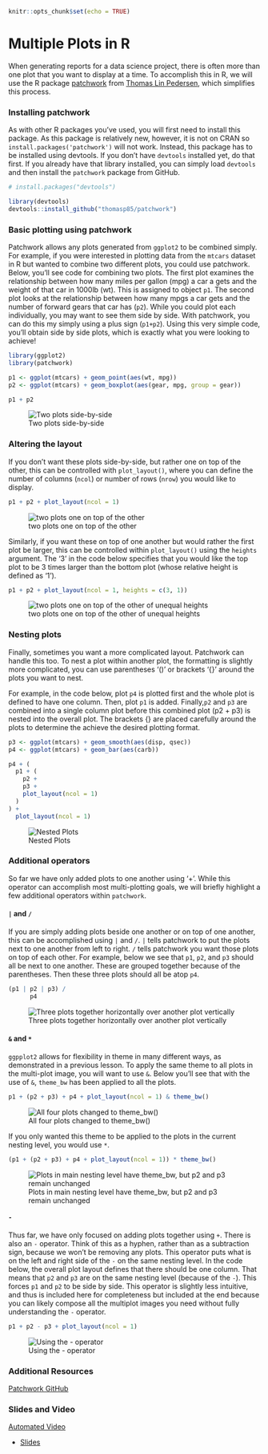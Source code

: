 

```r
knitr::opts_chunk$set(echo = TRUE)
```

# Multiple Plots in R

When generating reports for a data science project, there is often more than one plot that you want to display at a time. To accomplish this in R, we will use the R package [patchwork](https://github.com/thomasp85/patchwork) from [Thomas Lin Pedersen](https://www.data-imaginist.com/), which simplifies this process.

### Installing patchwork

As with other R packages you've used, you will first need to install this package. As this package is relatively new, however, it is not on CRAN so `install.packages('patchwork')` will not work. Instead, this package has to be installed using devtools. If you don't have `devtools` installed yet, do that first. If you already have that library installed, you can simply load `devtools` and then install the `patchwork` package from GitHub.

```r
# install.packages("devtools")

library(devtools)
devtools::install_github("thomasp85/patchwork")
```

### Basic plotting using patchwork

Patchwork allows any plots generated from `ggplot2` to be combined simply. For example, if you were interested in plotting data from the `mtcars` dataset in R but wanted to combine two different plots, you could use patchwork. Below, you'll see code for combining two plots. The first plot examines the relationship between how many miles per gallon (mpg) a car a gets and the weight of that car in 1000lb (wt). This is assigned to object `p1`. The second plot looks at the relationship between how many mpgs a car gets and the number of forward gears that car has (`p2`). While you could plot each individually, you may want to see them side by side. With patchwork, you can do this my simply using a plus sign (`p1+p2`). Using this very simple code, you'll obtain side by side plots, which is exactly what you were looking to achieve!

```r
library(ggplot2)
library(patchwork)

p1 <- ggplot(mtcars) + geom_point(aes(wt, mpg))
p2 <- ggplot(mtcars) + geom_boxplot(aes(gear, mpg, group = gear))

p1 + p2
```


![Two plots side-by-side](https://docs.google.com/presentation/d/1pSJw_6hCq7iQOtpwwd76PSdlqAir9xkmWp44dYwr9CI/export/png?id=1pSJw_6hCq7iQOtpwwd76PSdlqAir9xkmWp44dYwr9CI&pageid=g2bfdb07292_0_151)

### Altering the layout

If you don't want these plots side-by-side, but rather one on top of the other, this can be controlled with `plot_layout()`, where you can define the number of columns (`ncol`) or number of rows (`nrow`) you would like to display.

```r
p1 + p2 + plot_layout(ncol = 1)
```


![two plots one on top of the other](https://docs.google.com/presentation/d/1pSJw_6hCq7iQOtpwwd76PSdlqAir9xkmWp44dYwr9CI/export/png?id=1pSJw_6hCq7iQOtpwwd76PSdlqAir9xkmWp44dYwr9CI&pageid=g3585f477db_0_2)

Similarly, if you want these on top of one another but would rather the first plot be larger, this can be controlled within `plot_layout()` using the `heights` argument. The '3' in the code below specifies that you would like the top plot to be 3 times larger than the bottom plot (whose relative height is defined as '1').

```r
p1 + p2 + plot_layout(ncol = 1, heights = c(3, 1))
```


![two plots one on top of the other of unequal heights](https://docs.google.com/presentation/d/1pSJw_6hCq7iQOtpwwd76PSdlqAir9xkmWp44dYwr9CI/export/png?id=1pSJw_6hCq7iQOtpwwd76PSdlqAir9xkmWp44dYwr9CI&pageid=g3585f477db_0_6)

### Nesting plots

Finally, sometimes you want a more complicated layout. Patchwork can handle this too. To nest a plot within another plot, the formatting is slightly more complicated, you can use parentheses '()' or brackets '{}' around the plots you want to nest.

For example, in the code below, plot `p4` is plotted first and the whole plot is defined to have one column. Then, plot `p1` is added. Finally,`p2` and `p3` are combined into a single column plot before this combined plot (p2 + p3) is nested into the overall plot. The brackets {} are placed carefully around the plots to determine the achieve the desired plotting format.


```r
p3 <- ggplot(mtcars) + geom_smooth(aes(disp, qsec))
p4 <- ggplot(mtcars) + geom_bar(aes(carb))

p4 + (
  p1 + (
    p2 +
    p3 +
    plot_layout(ncol = 1)
  )
) +
  plot_layout(ncol = 1)
```


![Nested Plots](https://docs.google.com/presentation/d/1pSJw_6hCq7iQOtpwwd76PSdlqAir9xkmWp44dYwr9CI/export/png?id=1pSJw_6hCq7iQOtpwwd76PSdlqAir9xkmWp44dYwr9CI&pageid=g3585f477db_0_10)


### Additional operators

So far we have only added plots to one another using '+'. While this operator can accomplish most multi-plotting goals, we will briefly highlight a few additional operators within `patchwork`.

#### `|` and `/`

If you are simply adding plots beside one another or on top of one another, this can be accomplished using `|` and `/`. `|` tells patchwork to put the plots next to one another from left to right. `/` tells patchwork you want those plots on top of each other. For example, below we see that `p1`, `p2`, and `p3` should all be next to one another. These are grouped together because of the parentheses. Then these three plots should all be atop `p4`.

```r
(p1 | p2 | p3) /
      p4
```


![Three plots together horizontally over another plot vertically](https://docs.google.com/presentation/d/1pSJw_6hCq7iQOtpwwd76PSdlqAir9xkmWp44dYwr9CI/export/png?id=1pSJw_6hCq7iQOtpwwd76PSdlqAir9xkmWp44dYwr9CI&pageid=g3585f477db_0_14)

#### `&` and `*`

`ggpplot2` allows for flexibility in theme in many different ways, as demonstrated in a previous lesson. To apply the same theme to all plots in the multi-plot image, you will want to use `&`. Below you'll see that with the use of `&`, `theme_bw` has been applied to all the plots.

```r
p1 + (p2 + p3) + p4 + plot_layout(ncol = 1) & theme_bw()
```


![All four plots changed to theme_bw()](https://docs.google.com/presentation/d/1pSJw_6hCq7iQOtpwwd76PSdlqAir9xkmWp44dYwr9CI/export/png?id=1pSJw_6hCq7iQOtpwwd76PSdlqAir9xkmWp44dYwr9CI&pageid=g3585f477db_0_18)

If you only wanted this theme to be applied to the plots in the current nesting level, you would use `*`.

```r
(p1 + (p2 + p3) + p4 + plot_layout(ncol = 1)) * theme_bw()
```


![Plots in main nesting level have theme_bw, but p2 and p3 remain unchanged](https://docs.google.com/presentation/d/1pSJw_6hCq7iQOtpwwd76PSdlqAir9xkmWp44dYwr9CI/export/png?id=1pSJw_6hCq7iQOtpwwd76PSdlqAir9xkmWp44dYwr9CI&pageid=g3585f477db_0_32)

#### `-`

Thus far, we have only focused on adding plots together using `+`. There is also an `-` operator. Think of this as a hyphen, rather than as a subtraction sign, because we won't be removing any plots. This operator puts what is on the left and right side of the `-` on the same nesting level. In the code below, the overall plot layout defines that there should be one column. That means that `p2` and `p3` are on the same nesting level (because of the `-`). This forces `p1` and `p2` to be side by side. This operator is slightly less intuitive, and thus is included here for completeness but included at the end because you can likely compose all the multiplot images you need without fully understanding the `-` operator.

```r
p1 + p2 - p3 + plot_layout(ncol = 1)
```


![Using the - operator](https://docs.google.com/presentation/d/1pSJw_6hCq7iQOtpwwd76PSdlqAir9xkmWp44dYwr9CI/export/png?id=1pSJw_6hCq7iQOtpwwd76PSdlqAir9xkmWp44dYwr9CI&pageid=g3585f477db_0_36)

### Additional Resources
[Patchwork GitHub](https://github.com/thomasp85/patchwork)

### Slides and Video

[Automated Video](https://youtu.be/3OylV8mvXvA)

* [Slides](https://docs.google.com/presentation/d/1pSJw_6hCq7iQOtpwwd76PSdlqAir9xkmWp44dYwr9CI/edit?usp=sharing)
